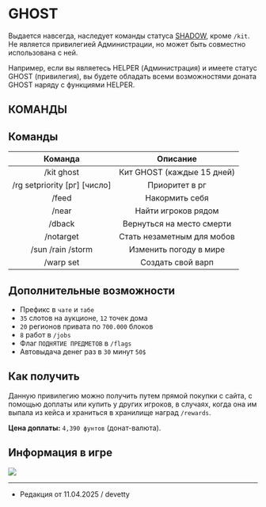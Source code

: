 # GHOST

Выдается навсегда, наследует команды статуса [SHADOW](https://www.etty.su/docs/wiki/donate/shadow), кроме ```/kit```. Не является привилегией Администрации, но может быть совместно использована с ней.

Например, если вы являетесь HELPER (Администрация) и имеете статус GHOST (привилегия), вы будете обладать всеми возможностями доната GHOST наряду с функциями HELPER.

## КОМАНДЫ

## Команды

| Команда | Описание |
| :---------: | :---------: |
| /kit ghost | Кит GHOST (каждые 15 дней) |
| /rg setpriority [рг] [число] | Приоритет в рг |
| /feed | Накормить себя |
| /near | Найти игроков рядом |
| /dback | Вернуться на место смерти |
| /notarget | Стать незаметным для мобов |
| /sun /rain /storm | Изменить погоду в мире |
| /warp set | Создать свой варп |

## Дополнительные возможности

- Префикс в ```чате``` и ```табе```
- ```35``` слотов на аукционе, ```12``` точек дома
- ```20``` регионов привата по ```700.000``` блоков
- ```8``` работ в ```/jobs```
- Флаг ```ПОДНЯТИЕ ПРЕДМЕТОВ``` в ```/flags```
- Автовыдача денег раз в ```30``` минут ```50$```

## Как получить

Данную привилегию можно получить путем прямой покупки с сайта, с помощью доплаты или купить у других игроков, в случаях, когда она им выпала из кейса и храниться в хранилище наград ```/rewards```.

**Цена доплаты:** ```4,390 фунтов``` (донат-валюта).

## Информация в игре

<img src="https://s3.etty.su/wiki/survival/donate/ghost.webp"/>

--------

- Редакция от 11.04.2025 / devetty
